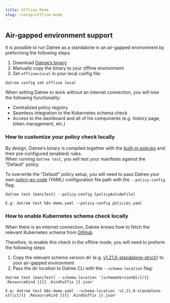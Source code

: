```yaml
---
title: Offline Mode
slug: /setup/offline-mode
---
```


## Air-gapped environment support
It is possible to run Datree as a standalone in an air-gapped environment by preforming the following steps:
1. Download [Datree’s binary](https://github.com/datreeio/datree/releases/latest) 
2. Manually copy the binary to your offline environment 
3. Set `offline=local` in your local config file:  
```terminal
datree config set offline local
```

When setting Datree to work without an internet connection, you will lose the following functionality:
* Centralized policy registry
* Seamless integration to the Kubernetes schema check
* Access to the dashboard and all of his components (e.g. history page, token management, etc.)

### How to customize your policy check locally
By design, Datree’s binary is compiled together with the [built-in policies](https://hub.datree.io/built-in-rules#containers) and their pre-configured (enabled) rules.  
When running `datree test`, you will test your manifests against the "Default" policy.

To overwrite the "Default" policy setup, you will need to pass Datree your own [policy-as-code](https://hub.datree.io/setup/policy-as-code#policiesyaml) (YAML) configuration file path with the `--policy-config` flag:
```terminal
datree test [manifest] --policy-config [policyAsCodeFile]
```
```terminal
E.g: datree test k8s-demo.yaml --policy-config policies.yaml
```

### How to enable Kubernetes schema check locally
When there is an internet connection, Datree knows how to fetch the relevant Kubernetes schema from [GitHub](https://github.com/yannh/kubernetes-json-schema). 

Therefore, to enable this check in the offline mode, you will need to preform the following steps
1. Copy the relevant schema version dir (e.g. [v1.21.0-standalone-strict/](https://github.com/yannh/kubernetes-json-schema/tree/2e2c25d6ca2e59ebffaebb23a59eb4130b5ad2a4/v1.21.0-standalone-strict)) to your air-gapped environment
2. Pass the dir location to Datree CLI with the `--schema-location` flag:
```terminal
datree test [manifest] --schema-location '[schemaVersionDir]/{{ .ResourceKind }}{{ .KindSuffix }}.json'
```
```terminal
E.g: datree test k8s-demo.yaml --schema-location 'v1.21.0-standalone-strict/{{ .ResourceKind }}{{ .KindSuffix }}.json'
```
